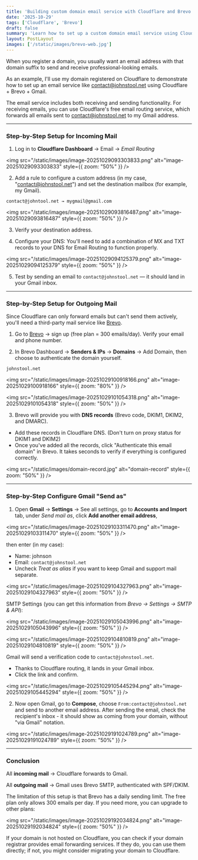 ```yaml
---
title: 'Building custom domain email service with Cloudflare and Brevo'
date: '2025-10-29'
tags: ['Cloudflare', 'Brevo']
draft: false
summary: 'Learn how to set up a custom domain email service using Cloudflare for receiving and Brevo for sending emails, all integrated with Gmail.'
layout: PostLayout
images: ['/static/images/brevo-web.jpg']
---
```


When you register a domain, you usually want an email address with that domain suffix to send and receive professional-looking emails.

As an example, I'll use my domain registered on Cloudflare to demonstrate how to set up an email service like contact@johnstool.net using Cloudflare + Brevo + Gmail.

The email service includes both receiving and sending functionality. For receiving emails, you can use Cloudflare's free email routing service, which forwards all emails sent to contact@johnstool.net to my Gmail address.

---

### Step-by-Step Setup for Incoming Mail

1. Log in to **Cloudflare Dashboard** → Email → *Email Routing*

<img src="/static/images/image-20251029093303833.png" alt="image-20251029093303833" style={{ zoom: "50%" }} />

2. Add a rule to configure a custom address (in my case, "contact@johnstool.net") and set the destination mailbox (for example, my Gmail).

```text
contact@johntool.net → mygmail@gmail.com
```

<img src="/static/images/image-20251029093816487.png" alt="image-20251029093816487" style={{ zoom: "50%" }} />

3. Verify your destination address.

4. Configure your DNS: You'll need to add a combination of MX and TXT records to your DNS for Email Routing to function properly.

<img src="/static/images/image-20251029094125379.png" alt="image-20251029094125379" style={{ zoom: "50%" }} />

5. Test by sending an email to `contact@johnstool.net` — it should land in your Gmail inbox.

---

### Step-by-Step Setup for Outgoing Mail

Since Cloudflare can only forward emails but can't send them actively, you'll need a third-party mail service like [Brevo](https://www.brevo.com/).

1. Go to [Brevo](https://www.brevo.com/) → sign up (free plan = 300 emails/day). Verify your email and phone number.

2. In Brevo Dashboard → **Senders & IPs** → **Domains** → Add Domain, then choose to authenticate the domain yourself.

```text
johnstool.net
```

<img src="/static/images/image-20251029100918166.png" alt="image-20251029100918166" style={{ zoom: "80%" }} />

<img src="/static/images/image-20251029101054318.png" alt="image-20251029101054318" style={{ zoom: "50%" }} />

3. Brevo will provide you with **DNS records** (Brevo code, DKIM1, DKIM2, and DMARC).

- Add these records in Cloudflare DNS. (Don't turn on proxy status for DKIM1 and DKIM2)
- Once you've added all the records, click "Authenticate this email domain" in Brevo. It takes seconds to verify if everything is configured correctly.

<img src="/static/images/domain-record.jpg" alt="domain-record" style={{ zoom: "50%" }} />

---

### Step-by-Step Configure Gmail "Send as"

1. Open **Gmail** → **Settings** → See all settings, go to **Accounts and Import** tab, under *Send mail as*, click **Add another email address**,

<img src="/static/images/image-20251029103311470.png" alt="image-20251029103311470" style={{ zoom: "50%" }} />

then enter (in my case):

- Name: johnson
- Email: `contact@johnstool.net`
- Uncheck *Treat as alias* if you want to keep Gmail and support mail separate.

<img src="/static/images/image-20251029104327963.png" alt="image-20251029104327963" style={{ zoom: "50%" }} />

SMTP Settings (you can get this information from *Brevo → Settings → SMTP & API*):

<img src="/static/images/image-20251029105043996.png" alt="image-20251029105043996" style={{ zoom: "50%" }} />



<img src="/static/images/image-20251029104810819.png" alt="image-20251029104810819" style={{ zoom: "50%" }} />

Gmail will send a verification code to `contact@johnstool.net`.

- Thanks to Cloudflare routing, it lands in your Gmail inbox.
- Click the link and confirm.

<img src="/static/images/image-20251029105445294.png" alt="image-20251029105445294" style={{ zoom: "50%" }} />

2. Now open Gmail, go to **Compose**, choose `From:contact@johnstool.net` and send to another email address. After sending the email, check the recipient's inbox - it should show as coming from your domain, without "via Gmail" notation.

<img src="/static/images/image-20251029191024789.png" alt="image-20251029191024789" style={{ zoom: "50%" }} />

---

### Conclusion

All **incoming mail** → Cloudflare forwards to Gmail.

All **outgoing mail** → Gmail uses Brevo SMTP, authenticated with SPF/DKIM.

The limitation of this setup is that Brevo has a daily sending limit. The free plan only allows 300 emails per day. If you need more, you can upgrade to other plans:

<img src="/static/images/image-20251029192034824.png" alt="image-20251029192034824" style={{ zoom: "50%" }} />

If your domain is not hosted on Cloudflare, you can check if your domain registrar provides email forwarding services. If they do, you can use them directly; if not, you might consider migrating your domain to Cloudflare.